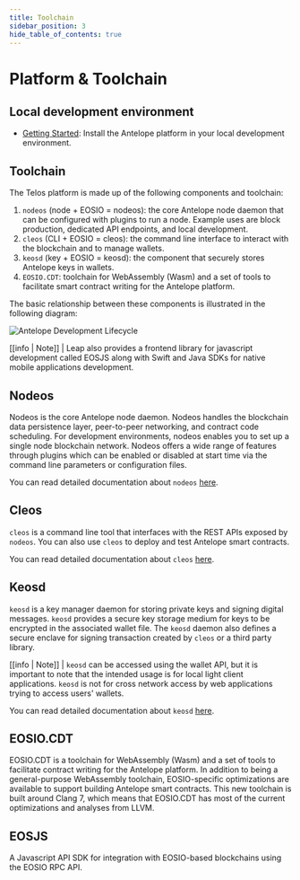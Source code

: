 ```yaml
---
title: Toolchain
sidebar_position: 3
hide_table_of_contents: true
---
```


# Platform & Toolchain

## Local development environment

* [Getting Started](../developer-environment/prerequisites): Install the Antelope platform in your local development environment.

## Toolchain

The Telos platform is made up of the following components and toolchain:

1. `nodeos` (node + EOSIO = nodeos):  the core Antelope node daemon that can be configured with plugins to run a node. Example uses are block production, dedicated API endpoints, and local development.
2. `cleos` (CLI + EOSIO = cleos): the command line interface to interact with the blockchain and to manage wallets.
3. `keosd` (key + EOSIO = keosd): the component that securely stores Antelope keys in wallets.
4. `EOSIO.CDT`: toolchain for WebAssembly (Wasm) and a set of tools to facilitate smart contract writing for the Antelope platform.

The basic relationship between these components is illustrated in the following diagram:

![Antelope Development Lifecycle](<../../../static/img/EOSIO-Overview-dev (1).svg>)

\[\[info | Note]] | Leap also provides a frontend library for javascript development called EOSJS along with Swift and Java SDKs for native mobile applications development.

## Nodeos

Nodeos is the core Antelope node daemon. Nodeos handles the blockchain data persistence layer, peer-to-peer networking, and contract code scheduling. For development environments, nodeos enables you to set up a single node blockchain network. Nodeos offers a wide range of features through plugins which can be enabled or disabled at start time via the command line parameters or configuration files.

You can read detailed documentation about `nodeos` [here](https://developers.eos.io/manuals/eos/latest/nodeos/index).

## Cleos

`cleos` is a command line tool that interfaces with the REST APIs exposed by `nodeos`. You can also use `cleos` to deploy and test Antelope smart contracts.

You can read detailed documentation about `cleos` [here](https://developers.eos.io/manuals/eos/latest/cleos/index).

## Keosd

`keosd` is a key manager daemon for storing private keys and signing digital messages. `keosd` provides a secure key storage medium for keys to be encrypted in the associated wallet file. The `keosd` daemon also defines a secure enclave for signing transaction created by `cleos` or a third party library.

\[\[info | Note]] | `keosd` can be accessed using the wallet API, but it is important to note that the intended usage is for local light client applications. `keosd` is not for cross network access by web applications trying to access users' wallets.

You can read detailed documentation about `keosd` [here](https://developers.eos.io/manuals/eos/latest/keosd/index).

## EOSIO.CDT

EOSIO.CDT is a toolchain for WebAssembly (Wasm) and a set of tools to facilitate contract writing for the Antelope platform. In addition to being a general-purpose WebAssembly toolchain, EOSIO-specific optimizations are available to support building Antelope smart contracts. This new toolchain is built around Clang 7, which means that EOSIO.CDT has most of the current optimizations and analyses from LLVM.

## EOSJS

A Javascript API SDK for integration with EOSIO-based blockchains using the EOSIO RPC API.
